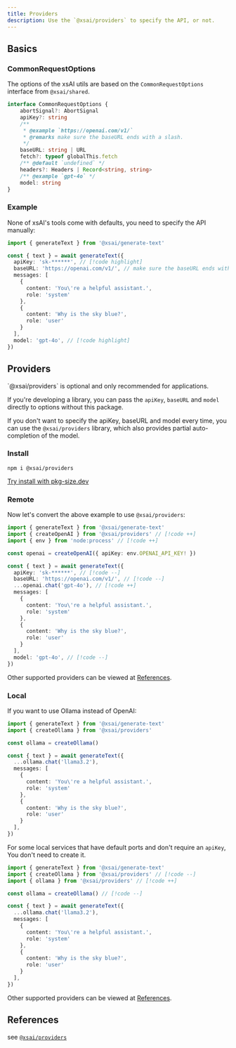 ```yaml
---
title: Providers
description: Use the `@xsai/providers` to specify the API, or not.
---
```


## Basics

### CommonRequestOptions

The options of the xsAI utils are based on the `CommonRequestOptions` interface from `@xsai/shared`.

```ts twoslash
interface CommonRequestOptions {
    abortSignal?: AbortSignal
    apiKey?: string
    /**
     * @example `https://openai.com/v1/`
     * @remarks make sure the baseURL ends with a slash.
     */
    baseURL: string | URL
    fetch?: typeof globalThis.fetch
    /** @default `undefined` */
    headers?: Headers | Record<string, string>
    /** @example `gpt-4o` */
    model: string
}
```

### Example

None of xsAI's tools come with defaults, you need to specify the API manually:

```ts twoslash
import { generateText } from '@xsai/generate-text'

const { text } = await generateText({
  apiKey: 'sk-******', // [!code highlight]
  baseURL: 'https://openai.com/v1/', // make sure the baseURL ends with a slash // [!code highlight]
  messages: [
    {
      content: 'You\'re a helpful assistant.',
      role: 'system'
    },
    {
      content: 'Why is the sky blue?',
      role: 'user'
    }
  ],
  model: 'gpt-4o', // [!code highlight]
})
```

## Providers

<Callout title="Caution" type="warn">
  `@xsai/providers` is optional and only recommended for applications.

  If you're developing a library, you can pass the `apiKey`, `baseURL` and `model` directly to options without this package.
</Callout>

If you don't want to specify the apiKey, baseURL and model every time, you can use the `@xsai/providers` library, which also provides partial auto-completion of the model.

### Install

```package-install
npm i @xsai/providers
```

[Try install with pkg-size.dev](https://pkg-size.dev/@xsai/providers)

### Remote

Now let's convert the above example to use `@xsai/providers`:

```ts
import { generateText } from '@xsai/generate-text'
import { createOpenAI } from '@xsai/providers' // [!code ++]
import { env } from 'node:process' // [!code ++]

const openai = createOpenAI({ apiKey: env.OPENAI_API_KEY! })

const { text } = await generateText({
  apiKey: 'sk-******', // [!code --]
  baseURL: 'https://openai.com/v1/', // [!code --]
  ...openai.chat('gpt-4o'), // [!code ++]
  messages: [
    {
      content: 'You\'re a helpful assistant.',
      role: 'system'
    },
    {
      content: 'Why is the sky blue?',
      role: 'user'
    }
  ],
  model: 'gpt-4o', // [!code --]
})
```

Other supported providers can be viewed at [References](#references).

### Local

If you want to use Ollama instead of OpenAI:

```ts twoslash
import { generateText } from '@xsai/generate-text'
import { createOllama } from '@xsai/providers'

const ollama = createOllama()

const { text } = await generateText({
  ...ollama.chat('llama3.2'),
  messages: [
    {
      content: 'You\'re a helpful assistant.',
      role: 'system'
    },
    {
      content: 'Why is the sky blue?',
      role: 'user'
    }
  ],
})
```

For some local services that have default ports and don't require an `apiKey`, You don't need to create it.

```ts
import { generateText } from '@xsai/generate-text'
import { createOllama } from '@xsai/providers' // [!code --]
import { ollama } from '@xsai/providers' // [!code ++]

const ollama = createOllama() // [!code --]

const { text } = await generateText({
  ...ollama.chat('llama3.2'),
  messages: [
    {
      content: 'You\'re a helpful assistant.',
      role: 'system'
    },
    {
      content: 'Why is the sky blue?',
      role: 'user'
    }
  ],
})
```

Other supported providers can be viewed at [References](#references).

## References

see [`@xsai/providers`](../references/providers)
